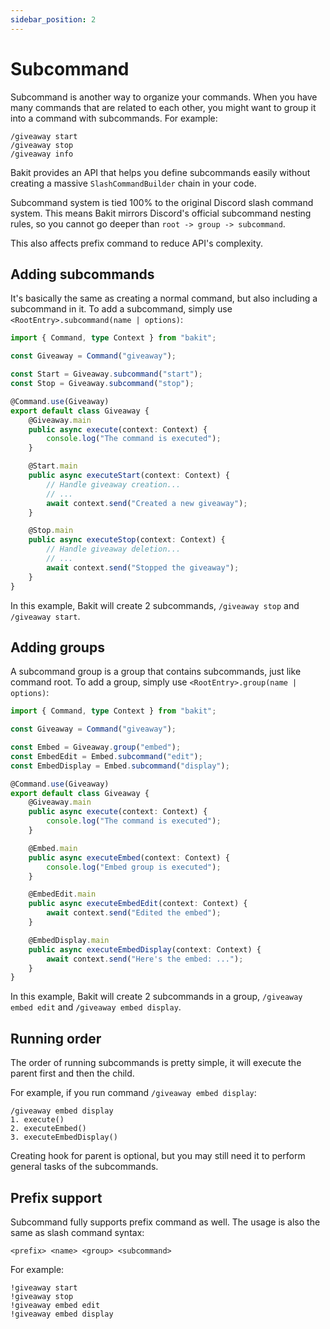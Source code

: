 ```yaml
---
sidebar_position: 2
---
```



# Subcommand

Subcommand is another way to organize your commands.
When you have many commands that are related to each other, you might want to group it into a command with subcommands. For example:

```
/giveaway start
/giveaway stop
/giveaway info
```

Bakit provides an API that helps you define subcommands easily without creating a massive `SlashCommandBuilder` chain in your code.

<Admonition type="caution" title="Chaining limitation">
	
Subcommand system is tied 100% to the original Discord slash command system. 
This means Bakit mirrors Discord's official subcommand nesting rules, so you cannot go deeper than `root -> group -> subcommand`.

This also affects prefix command to reduce API's complexity.

</Admonition>

## Adding subcommands

It's basically the same as creating a normal command, but also including a subcommand in it.
To add a subcommand, simply use `<RootEntry>.subcommand(name | options)`:

```ts
import { Command, type Context } from "bakit";

const Giveaway = Command("giveaway");

const Start = Giveaway.subcommand("start");
const Stop = Giveaway.subcommand("stop");

@Command.use(Giveaway)
export default class Giveaway {
	@Giveaway.main
	public async execute(context: Context) {
		console.log("The command is executed");
	}

	@Start.main
	public async executeStart(context: Context) {
		// Handle giveaway creation...
		// ...
		await context.send("Created a new giveaway");
	}

	@Stop.main
	public async executeStop(context: Context) {
		// Handle giveaway deletion...
		// ...
		await context.send("Stopped the giveaway");
	}
}
```

In this example, Bakit will create 2 subcommands, `/giveaway stop` and `/giveaway start`.

## Adding groups

A subcommand group is a group that contains subcommands, just like command root. To add a group, simply use `<RootEntry>.group(name | options)`:

```ts
import { Command, type Context } from "bakit";

const Giveaway = Command("giveaway");

const Embed = Giveaway.group("embed");
const EmbedEdit = Embed.subcommand("edit");
const EmbedDisplay = Embed.subcommand("display");

@Command.use(Giveaway)
export default class Giveaway {
	@Giveaway.main
	public async execute(context: Context) {
		console.log("The command is executed");
	}

	@Embed.main
	public async executeEmbed(context: Context) {
		console.log("Embed group is executed");
	}

	@EmbedEdit.main
	public async executeEmbedEdit(context: Context) {
		await context.send("Edited the embed");
	}

	@EmbedDisplay.main
	public async executeEmbedDisplay(context: Context) {
		await context.send("Here's the embed: ...");
	}
}
```

In this example, Bakit will create 2 subcommands in a group, `/giveaway embed edit` and `/giveaway embed display`.

## Running order

The order of running subcommands is pretty simple, it will execute the parent first and then the child.

For example, if you run command `/giveaway embed display`:
```
/giveaway embed display
1. execute()
2. executeEmbed()
3. executeEmbedDisplay()
```

Creating hook for parent is optional, but you may still need it to perform general tasks of the subcommands.

## Prefix support

Subcommand fully supports prefix command as well. The usage is also the same as slash command syntax:

```
<prefix> <name> <group> <subcommand>
```

For example:

```
!giveaway start
!giveaway stop
!giveaway embed edit
!giveaway embed display
```
